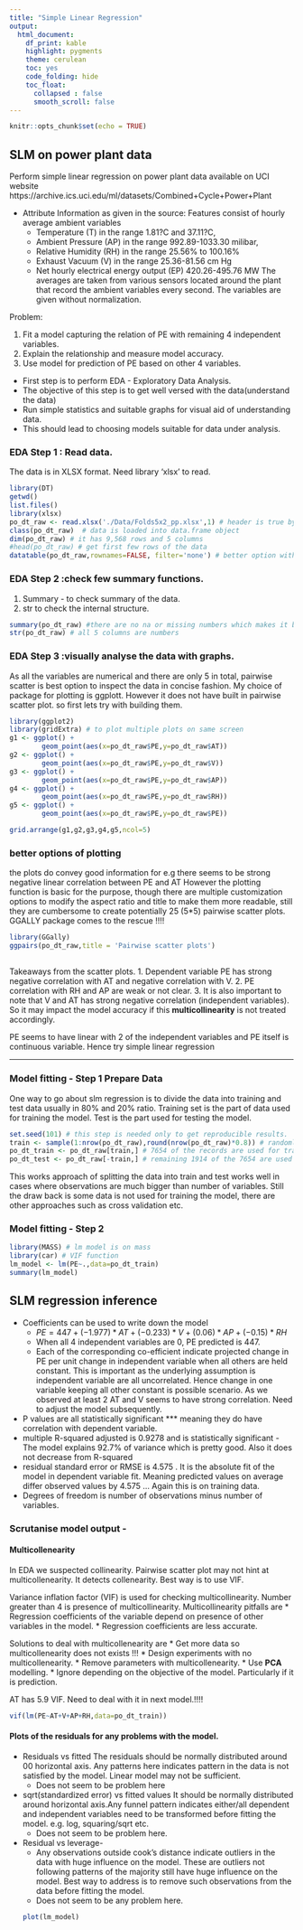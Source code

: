 ---
title: "Simple Linear Regression"
output: 
  html_document: 
    df_print: kable
    highlight: pygments
    theme: cerulean
    toc: yes
    code_folding: hide
    toc_float:
      collapsed : false
      smooth_scroll: false
---


```{r setup, include=FALSE}
knitr::opts_chunk$set(echo = TRUE)
```

## SLM on power plant data

Perform simple linear regression on power plant data available on UCI website https://archive.ics.uci.edu/ml/datasets/Combined+Cycle+Power+Plant

* Attribute Information as given in the source:
  Features consist of hourly average ambient variables 
  + Temperature (T) in the range 1.81?C and 37.11?C,
  + Ambient Pressure (AP) in the range 992.89-1033.30 milibar,
  + Relative Humidity (RH) in the range 25.56% to 100.16%
  + Exhaust Vacuum (V) in the range 25.36-81.56 cm Hg
  + Net hourly electrical energy output (EP) 420.26-495.76 MW
The averages are taken from various sensors located around the plant that record the ambient variables every second. The variables are given without normalization. 

Problem:  

1. Fit a model capturing the relation of  PE with remaining 4 independent variables.  
2. Explain the relationship and measure model accuracy.  
3. Use model for prediction of  PE based on other 4 variables.  

 - First step is to perform EDA - Exploratory Data Analysis.
 - The objective of this step is to get well versed with the data(understand the data)
 - Run simple statistics and suitable graphs for visual aid of understanding data.
 - This should lead to choosing models suitable for data under analysis.

### EDA Step 1 : Read data.

The data is in XLSX format. Need library 'xlsx' to read.

```{r cache=TRUE,warning=FALSE}
library(DT)
getwd()
list.files()
library(xlsx)
po_dt_raw <- read.xlsx('./Data/Folds5x2_pp.xlsx',1) # header is true by default. our data does have header
class(po_dt_raw)  # data is loaded into data.frame object
dim(po_dt_raw) # it has 9,568 rows and 5 columns
#head(po_dt_raw) # get first few rows of the data
datatable(po_dt_raw,rownames=FALSE, filter='none') # better option with data table to display the data.
```

### EDA Step 2 :check few summary functions.
  1. Summary - to check summary of the data.
  2. str to check the internal structure.
  
```{r cache=TRUE,warning=FALSE}
summary(po_dt_raw) #there are no na or missing numbers which makes it bit easier to fit the model
str(po_dt_raw) # all 5 columns are numbers
```
### EDA Step 3 :visually analyse the data with graphs.
  As all the variables are numerical and there are only 5 in total, pairwise scatter is best option to inspect the data in concise fashion.
  My choice of package for plotting is ggplott. However it does not have built in pairwise scatter plot. so first lets try with building them.
```{r cache=TRUE,warning=FALSE}
library(ggplot2)
library(gridExtra) # to plot multiple plots on same screen
g1 <- ggplot() +
        geom_point(aes(x=po_dt_raw$PE,y=po_dt_raw$AT))
g2 <- ggplot() +
        geom_point(aes(x=po_dt_raw$PE,y=po_dt_raw$V))
g3 <- ggplot() +
        geom_point(aes(x=po_dt_raw$PE,y=po_dt_raw$AP))
g4 <- ggplot() +
        geom_point(aes(x=po_dt_raw$PE,y=po_dt_raw$RH))
g5 <- ggplot() +
        geom_point(aes(x=po_dt_raw$PE,y=po_dt_raw$PE))

grid.arrange(g1,g2,g3,g4,g5,ncol=5)

```

### better options of plotting
  the plots do convey good information for e.g there seems to be strong negative linear correlation between PE and AT
  However the plotting function is basic for the purpose, though there are multiple customization options to modify the aspect ratio and title to make them more readable, still they are cumbersome to create potentially 25 (5*5) pairwise scatter plots. GGALLY package comes to the rescue !!!!
  
```{r cache=TRUE,warning=FALSE}
library(GGally)
ggpairs(po_dt_raw,title = 'Pairwise scatter plots')
```

##
Takeaways from the scatter plots.
    1. Dependent variable PE has strong negative correlation with AT and negative correlation with V.
    2. PE correlation with RH and AP are weak or not clear.
    3. It is also important to note that V and AT has strong negative correlation (independent variables). So it may impact the model accuracy if this **multicollinearity** is not treated accordingly.
  
  PE seems to have linear with 2 of the independent variables and PE itself is continuous variable. Hence try simple linear regression
  
  ***

### Model fitting - Step 1 Prepare Data  
  One way to go about slm regression is to divide the data into training and test data usually in 80% and 20% ratio.
  Training set is the part of data used for training the model. Test is the part used for testing the model.
  
```{r cache=TRUE,warning=FALSE}
set.seed(101) # this step is needed only to get reproducible results.
train <- sample(1:nrow(po_dt_raw),round(nrow(po_dt_raw)*0.8)) # randomly sample 80% of rows for training.
po_dt_train <- po_dt_raw[train,] # 7654 of the records are used for training the data
po_dt_test <- po_dt_raw[-train,] # remaining 1914 of the 7654 are used for testing the model.
```
  
  
  This works approach of splitting the data into train and test works well in cases where observations are much bigger than number of variables. Still the draw back is some data is not used for training the model, there are other approaches such as cross validation etc.
  
### Model fitting - Step 2 
```{r cache=TRUE,warning=FALSE}
library(MASS) # lm model is on mass
library(car) # VIF function
lm_model <- lm(PE~.,data=po_dt_train)
summary(lm_model)
```
## SLM regression inference
* Coefficients can be used to write down the model
  + $PE = 447 + (-1.977)*AT + (-0.233)*V + (0.06)*AP + (-0.15)*RH$
  + When all 4 independent variables are 0, PE predicted is 447. 
  + Each of the corresponding co-efficient indicate projected change in PE per unit change in independent variable when all others are held constant. This is important as the underlying assumption is independent variable are all uncorrelated. Hence change in one variable keeping all other constant is possible scenario. As we observed at least 2 AT and V seems to have strong correlation. Need to adjust the model subsequently.
* P values are all statistically significant *** meaning they do have correlation with dependent variable.
* multiple R-squared adjusted is 0.9278 and is statistically significant - The model explains 92.7% of variance which is pretty good. Also it does not decrease from R-squared
* residual standard error or RMSE is 4.575 . It  is the absolute fit of the model in dependent variable fit. Meaning predicted values on average differ observed values by 4.575 ... Again this is on training data.
* Degrees of freedom is number of observations  minus number of variables.

### Scrutanise model output -
#### Multicollenearity
In EDA we suspected collinearity. Pairwise scatter plot may not hint at multicollenearity. It detects collenearity. Best way is to use VIF.

Variance inflation factor (VIF) is used for checking multicollinearity. Number greater than 4 is presence of multicollinearity. Multicollinearity pitfalls are
* Regression coefficients of the variable depend on presence of other variables in the model.
* Regression coefficients are less accurate.

Solutions to deal with multicollenearity are
* Get more data so multicollenearity does not exists !!!
* Design experiments with no multicollenearity.
* Remove parameters with multicollenearity.
* Use **PCA** modelling.
* Ignore depending on the objective of the model. Particularly if it is prediction. 

AT has 5.9 VIF. Need to deal with it in next model.!!!!
```{r cache=TRUE,warning=FALSE}
vif(lm(PE~AT+V+AP+RH,data=po_dt_train))

```

#### Plots of the residuals for any problems with the model.


  * Residuals vs fitted
    The residuals should be normally distributed around 00 horizontal axis. Any patterns here indicates pattern in the data is not satisfied by the model. Linear model may not be sufficient.
    - Does not seem to be problem here  
  * sqrt(standardized error) vs fitted values
  It should be normally distributed around horizontal axis.Any funnel pattern indicates either/all dependent and independent variables need to be transformed before fitting the model. e.g. log, squaring/sqrt etc.
    - Does not seem to be problem here.
  * Residual vs leverage-
    - Any observations outside cook's distance indicate outliers in the data with huge influence on the model. These are outliers not following patterns of the majority still have  huge influence on the model. Best way to address is to remove such observations from the data before fitting the model.
    - Does not seem to be any problem here.
```{r cache=TRUE,warning=FALSE}
plot(lm_model)
```